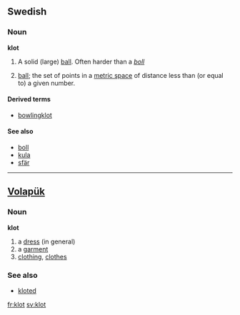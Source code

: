 ==Swedish==

===Noun===
{{sv-noun-n-zero}}
'''klot''' {{n}}

# A solid (large) [[ball]]. Often harder than a ''[[boll#Swedish|boll]]''
# {{sv-mathematics}} [[ball]]; the set of points in a [[metric space]] of distance less than (or equal to) a given number.

====Derived terms====
*[[bowlingklot]]

====See also====
*[[boll]]
*[[kula]]
*[[sfär]]

----

==[[Volapük]]==

===Noun===
'''klot'''

# a [[dress]] (in general)
# a [[garment]]
# [[clothing]], [[clothes]]

===See also===
*[[kloted]]

[[fr:klot]]
[[sv:klot]]
